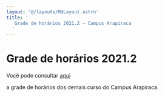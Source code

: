 ```yaml
---
layout: '@/layouts/MdLayout.astro'
title: '
   Grade de horários 2021.2 — Campus Arapiraca
  '
---
```






Grade de horários 2021.2
========================












 Você pode consultar
 <a href="https://arapiraca.ufal.br/graduacao/ciencia-da-computacao/documentos/imagens/horario-campus-arapiracaca-2021-2.pdf">
 aqui
</a>

 a grade de horários dos demais curso do Campus Arapiraca.
 






























